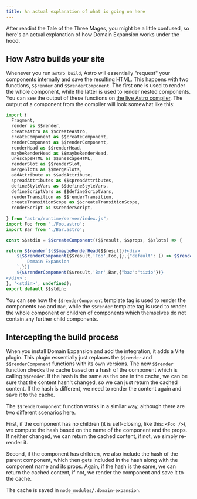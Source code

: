 ---
title: An actual explanation of what is going on here
---

After readint the Tale of the Three Mages, you might be a little confused, so here's an actual explanation of how 
Domain Expansion works under the hood.

## How Astro builds your site

Whenever you run `astro build`, Astro will essentially "request" your components internally and save the 
resulting HTML. This happens with two functions, `$$render` and `$$renderComponent`. The first one is used to render 
the whole component, while the latter is used to render nested components. You can see the output of these 
functions on [the live Astro compiler](https://live-astro-compiler.vercel.app/). The output of a component from the compiler 
will look somewhat like this:

```ts
import {
  Fragment,
  render as $$render,
  createAstro as $$createAstro,
  createComponent as $$createComponent,
  renderComponent as $$renderComponent,
  renderHead as $$renderHead,
  maybeRenderHead as $$maybeRenderHead,
  unescapeHTML as $$unescapeHTML,
  renderSlot as $$renderSlot,
  mergeSlots as $$mergeSlots,
  addAttribute as $$addAttribute,
  spreadAttributes as $$spreadAttributes,
  defineStyleVars as $$defineStyleVars,
  defineScriptVars as $$defineScriptVars,
  renderTransition as $$renderTransition,
  createTransitionScope as $$createTransitionScope,
  renderScript as $$renderScript,
  
} from "astro/runtime/server/index.js";
import Foo from './Foo.astro';
import Bar from './Bar.astro';

const $$stdin = $$createComponent(($$result, $$props, $$slots) => {

return $$render`${$$maybeRenderHead($$result)}<div>
    ${$$renderComponent($$result,'Foo',Foo,{},{"default": () => $$render`
        Domain Expansion
    `,})}
    ${$$renderComponent($$result,'Bar',Bar,{"baz":"tizio"})}
</div>`;
}, '<stdin>', undefined);
export default $$stdin;

```

You can see how the `$$renderComponent` template tag is used to render the components `Foo` and `Bar`,
while the `$$render` template tag is used to render the whole component or children of components which
themselves do not contain any further child components.

## Intercepting the build process

When you install Domain Expansion and add the integration, it adds a Vite plugin. This plugin essentially
just replaces the `$$render` and `$$renderComponent` functions with its own versions. The new `$$render` 
function checks the cache based on a hash of the component which is calling `$$render`. If the hash is the
same as the one in the cache, we can be sure that the content hasn't changed, so we can just return the cached
content. If the hash is different, we need to render the content again and save it to the cache.

The `$$renderComponent` function works in a similar way, although there are two different scenarios here.

First, if the component has no children (it is self-closing, like this: `<Foo />`), we compute the hash
based on the name of the component and the props. If neither changed, we can return the cached content, if not,
we simply re-render it.

Second, if the component has children, we also include the hash of the parent component, which then gets
included in the hash along with the component name and its props. Again, if the hash is the same, we can
return the cached content, if not, we render the component and save it to the cache.

The cache is saved in `node_modules/.domain-expansion`.